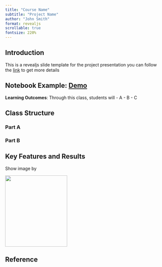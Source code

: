 ```yaml
---
title: "Course Name"
subtitle: "Project Name"
author: "John Smith"
format: revealjs
scrollable: true
fontsize: 220%
---
```


## Introduction
This is a revealjs slide template for the project presentation you can follow the [link](https://quarto.org/docs/presentations/revealjs/) to get more details 


## Notebook Example: [Demo](www.123.com)

**Learning Outcomes**: Through this class, students will
- A
- B 
- C

## Class Structure

### Part A

### Part B

## Key Features and Results

Show image by

![](image.png){.absolute top=0 left=0 height="230" width="200"}

## Reference
